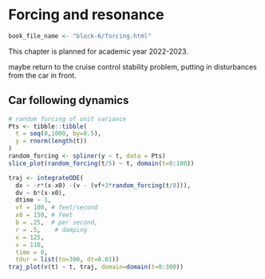 # Forcing and resonance {#forcing}

```r
book_file_name <- "block-6/forcing.html"
```

::: {.underconstruction}
This chapter is planned for academic year 2022-2023.
:::

maybe return to the cruise control stability problem, putting in disturbances from the car in front.

## Car following dynamics

```r
# random forcing of unit variance
Pts <- tibble::tibble(
  t = seq(0,1000, by=0.5),
  y = rnorm(length(t))
)
random_forcing <- spliner(y ~ t, data = Pts)
slice_plot(random_forcing(t/5) ~ t, domain(t=0:100))
```


```r
traj <- integrateODE(
  dx ~ -r*(x-x0) -(v - (vf+3*random_forcing(t/8))), 
  dv ~ b*(x-x0),
  dtime ~ 1,
  vf = 100, # feet/second
  x0 = 150, # feet
  b = .25,  # per second,
  r = .5,    # damping
  x = 125,
  v = 110,
  time = 0,
  tdur = list(to=300, dt=0.01))
traj_plot(v(t) ~ t, traj, domain=domain(t=0:300)) 
```
